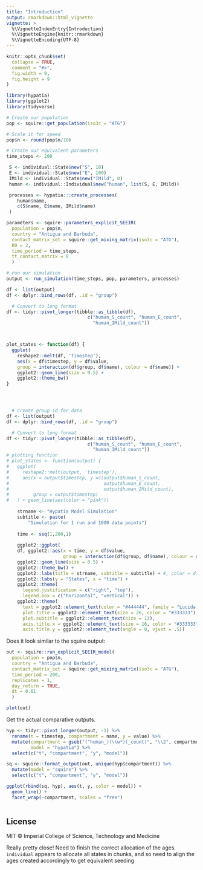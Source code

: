 ```yaml
---
title: "Introduction"
output: rmarkdown::html_vignette
vignette: >
  %\VignetteIndexEntry{Introduction}
  %\VignetteEngine{knitr::rmarkdown}
  %\VignetteEncoding{UTF-8}
---
```


```r
knitr::opts_chunk$set(
  collapse = TRUE,
  comment = "#>", 
  fig.width = 9, 
  fig.height = 9
)
```

```r
library(hypatia)
library(ggplot2)
library(tidyverse)
```

```r

# Create our population
pop <- squire::get_population(iso3c = "ATG")

# Scale it for speed
pop$n <- round(pop$n/10)

# Create our equivalent parameters
time_steps <- 200

 S <- individual::State$new("S", 10)
 E <- individual::State$new("E", 100)
 IMild <- individual::State$new("IMild", 0)
 human <- individual::Individual$new("human", list(S, E, IMild))

 processes <- hypatia:::create_processes(
    human$name,
    c(S$name, E$name, IMild$name)
 )

parameters <- squire::parameters_explicit_SEEIR(
  population = pop$n, 
  country = "Antigua and Barbuda", 
  contact_matrix_set = squire::get_mixing_matrix(iso3c = "ATG"),
  R0 = 2,
  time_period = time_steps,
  tt_contact_matrix = 0
  )

# run our simulation
output <- run_simulation(time_steps, pop, parameters, processes)

df <- list(output)
df <- dplyr::bind_rows(df, .id = "group")

  # Convert to long format
df <- tidyr::pivot_longer(tibble::as_tibble(df),
                              c("human_S_count", "human_E_count", 
                                "human_IMild_count"))



plot_states <- function(df) {
  ggplot(
    reshape2::melt(df, 'timestep'),
    aes(x = df$timestep, y = df$value,
    group = interaction(df$group, df$name), colour = df$name)) +
    ggplot2::geom_line(size = 0.5) +
    ggplot2::theme_bw()
}




  # Create group id for data
df <- list(output)
df <- dplyr::bind_rows(df, .id = "group")

  # Convert to long format
df <- tidyr::pivot_longer(tibble::as_tibble(df),
                              c("human_S_count", "human_E_count", 
                                "human_IMild_count"))
# plotting function
# plot_states <- function(output) {
#   ggplot(
#     reshape2::melt(output, 'timestep'),
#     aes(x = output$timestep, y =c(output$human_S_count,
#                                   output$human_E_count,
#                                   output$human_IMild_count), 
#         group = output$timestep)
#   ) + geom_line(aes(color = "pink"))
  
    strname <- "Hypatia Model Simulation"
    subtitle <- paste(
        "Simulation for 1 run and 1000 data points")
  
    time <- seq(1,200,1)
    
    ggplot2::ggplot(
    df, ggplot2::aes(x = time, y = df$value,
                     group = interaction(df$group, df$name), colour = df$name)) +
    ggplot2::geom_line(size = 0.5) +
    ggplot2::theme_bw() +
    ggplot2::labs(title = strname, subtitle = subtitle) + #, color = df$legend) +
    ggplot2::labs(y = "States", x = "time") +
    ggplot2::theme(
      legend.justification = c("right", "top"),
      legend.box = c("horizontal", "vertical")) +
    ggplot2::theme(
      text = ggplot2::element_text(color = "#444444", family = "Lucida Bright"),
      plot.title = ggplot2::element_text(size = 26, color = "#333333"),
      plot.subtitle = ggplot2::element_text(size = 13),
      axis.title.x = ggplot2::element_text(size = 16, color = "#333333"),
      axis.title.y = ggplot2::element_text(angle = 0, vjust = .5))


```

Does it look similar to the squire output:

```r

out <- squire::run_explicit_SEEIR_model(
  population = pop$n, 
  country = "Antigua and Barbuda", 
  contact_matrix_set = squire::get_mixing_matrix(iso3c = "ATG"),
  time_period = 200, 
  replicates = 1,
  day_return = TRUE, 
  dt = 0.01
  )

plot(out)

```

Get the actual comparative outputs. 

```r

hyp <- tidyr::pivot_longer(output, -1) %>% 
  rename(t = timestep, compartment = name, y = value) %>% 
  mutate(compartment = gsub("(^human_)(\\w*)(_count)", "\\2", compartment),
         model = "hypatia") %>% 
  select(c("t", "compartment", "y", "model"))

sq <- squire::format_output(out, unique(hyp$compartment)) %>% 
  mutate(model = "squire") %>% 
  select(c("t", "compartment", "y", "model"))

ggplot(rbind(sq, hyp), aes(t, y, color = model)) + 
  geom_line() + 
  facet_wrap(~compartment, scales = "free")



```

## License

MIT © Imperial College of Science, Technology and Medicine

Really pretty close! Need to finish the correct allocation of the ages. 
`individual` appears to allocate all states in chunks, and so need to align the
ages created accordingly to get equivalent seeding
